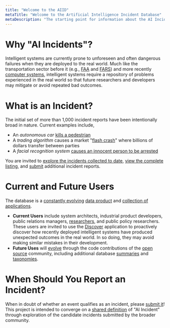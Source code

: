 ```yaml
---
title: "Welcome to the AIID"
metaTitle: "Welcome to the Artificial Intelligence Incident Database"
metaDescription: "The starting point for information about the AI Incident Database"
---
```


# Why "AI Incidents"?

Intelligent systems are currently prone to unforeseen and often dangerous failures when they are deployed to the real world. Much like the transportation sector before it (e.g., [FAA](https://www.faa.gov/data_research/accident_incident/) and [FARS](https://www.nhtsa.gov/research-data/fatality-analysis-reporting-system-fars)) and more recently [computer systems](https://cve.mitre.org/cve/), intelligent systems require a repository of problems experienced in the real world so that future researchers and developers may mitigate or avoid repeated bad outcomes.

# What is an Incident?

The initial set of more than 1,000 incident reports have been intentionally broad in nature. Current examples include,

* An *autonomous car* [kills a pedestrian](https://incidentdatabase.ai/discover/index.html?incident_id=4)
* A *trading algorithm* causes a market "[flash crash](https://incidentdatabase.ai/discover/index.html?incident_id=28)" where billions of dollars transfer between parties
* A *facial recognition system* [causes an innocent person to be arrested](https://incidentdatabase.ai/discover/index.html?s=&incident_id=74)

You are invited to [explore the incidents collected to date](/about_apps/1-discover), [view the complete listing](https://incidentdatabase.ai/summaries/incidents), and [submit](/about_apps/2-submit) additional incident reports.

# Current and Future Users

The database is a [constantly evolving](/roadmap) [data product](/develop) and [collection of applications](/apps).

* **Current Users** include system architects, industrial product developers, public relations managers, [researchers](/research), and public policy researchers. These users are invited to use the [Discover](/about_apps/1-discover) application to proactively discover how recently deployed intelligent systems have produced unexpected outcomes in the real world. In so doing, they may avoid making similar mistakes in their development.
* **Future Uses** will [evolve](/roadmap) through the code contributions of the [open source](https://github.com/PartnershipOnAI/aiid) community, including additional database [summaries](/summaries) and [taxonomies](/roadmap).

# When Should You Report an Incident?

When in doubt of whether an event qualifies as an incident, please [submit it](/about_apps/2-submit)! This project is intended to converge on a [shared definition](/research) of "AI Incident" through exploration of the candidate incidents submitted by the broader community.
